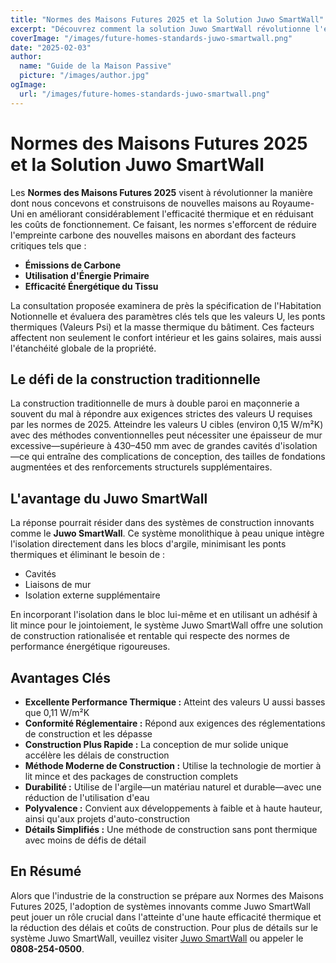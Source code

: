 ```yaml
---
title: "Normes des Maisons Futures 2025 et la Solution Juwo SmartWall"
excerpt: "Découvrez comment la solution Juwo SmartWall révolutionne l'efficacité thermique et les normes de construction pour les maisons futures."
coverImage: "/images/future-homes-standards-juwo-smartwall.png"
date: "2025-02-03"
author:
  name: "Guide de la Maison Passive"
  picture: "/images/author.jpg"
ogImage:
  url: "/images/future-homes-standards-juwo-smartwall.png"
---
```


# Normes des Maisons Futures 2025 et la Solution Juwo SmartWall

Les **Normes des Maisons Futures 2025** visent à révolutionner la manière dont nous concevons et construisons de nouvelles maisons au Royaume-Uni en améliorant considérablement l'efficacité thermique et en réduisant les coûts de fonctionnement. Ce faisant, les normes s'efforcent de réduire l'empreinte carbone des nouvelles maisons en abordant des facteurs critiques tels que :

- **Émissions de Carbone**
- **Utilisation d'Énergie Primaire**
- **Efficacité Énergétique du Tissu**

La consultation proposée examinera de près la spécification de l'Habitation Notionnelle et évaluera des paramètres clés tels que les valeurs U, les ponts thermiques (Valeurs Psi) et la masse thermique du bâtiment. Ces facteurs affectent non seulement le confort intérieur et les gains solaires, mais aussi l'étanchéité globale de la propriété.

## Le défi de la construction traditionnelle

La construction traditionnelle de murs à double paroi en maçonnerie a souvent du mal à répondre aux exigences strictes des valeurs U requises par les normes de 2025. Atteindre les valeurs U cibles (environ 0,15 W/m²K) avec des méthodes conventionnelles peut nécessiter une épaisseur de mur excessive—supérieure à 430–450 mm avec de grandes cavités d'isolation—ce qui entraîne des complications de conception, des tailles de fondations augmentées et des renforcements structurels supplémentaires.

## L'avantage du Juwo SmartWall

La réponse pourrait résider dans des systèmes de construction innovants comme le **Juwo SmartWall**. Ce système monolithique à peau unique intègre l'isolation directement dans les blocs d'argile, minimisant les ponts thermiques et éliminant le besoin de :

- Cavités
- Liaisons de mur
- Isolation externe supplémentaire

En incorporant l'isolation dans le bloc lui-même et en utilisant un adhésif à lit mince pour le jointoiement, le système Juwo SmartWall offre une solution de construction rationalisée et rentable qui respecte des normes de performance énergétique rigoureuses.

## Avantages Clés

- **Excellente Performance Thermique :** Atteint des valeurs U aussi basses que 0,11 W/m²K
- **Conformité Réglementaire :** Répond aux exigences des réglementations de construction et les dépasse
- **Construction Plus Rapide :** La conception de mur solide unique accélère les délais de construction
- **Méthode Moderne de Construction :** Utilise la technologie de mortier à lit mince et des packages de construction complets
- **Durabilité :** Utilise de l'argile—un matériau naturel et durable—avec une réduction de l'utilisation d'eau
- **Polyvalence :** Convient aux développements à faible et à haute hauteur, ainsi qu'aux projets d'auto-construction
- **Détails Simplifiés :** Une méthode de construction sans pont thermique avec moins de défis de détail

## En Résumé

Alors que l'industrie de la construction se prépare aux Normes des Maisons Futures 2025, l'adoption de systèmes innovants comme Juwo SmartWall peut jouer un rôle crucial dans l'atteinte d'une haute efficacité thermique et la réduction des délais et coûts de construction. Pour plus de détails sur le système Juwo SmartWall, veuillez visiter [Juwo SmartWall](http://www.Juwo-SmartWall.co.uk) ou appeler le **0808-254-0500**.